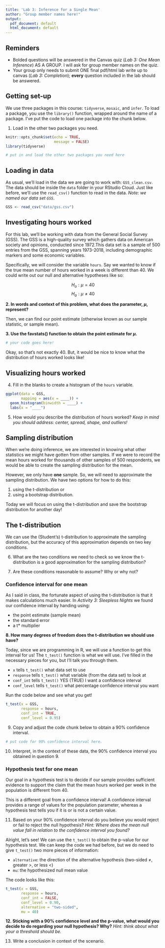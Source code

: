 ```yaml
---
title: 'Lab 3: Inference for a Single Mean'
author: "Group member names here!"
output:
  pdf_document: default
  html_document: default
---
```


## Reminders

+ Bolded questions will be answered in the Canvas quiz (*Lab 3: One Mean Inference*) AS A GROUP. I will ask for group member names on the quiz.
+ Your group only needs to submit ONE final pdf/html lab write up to canvas (*Lab 3: Completion*); **every** question included in the lab should be answered.

## Getting set-up

We use three packages in this course: `tidyverse`, `mosaic`, and `infer`. To load a package, you use the `library()` function, wrapped around the name of a package. I've put the code to load one package into the chunk below. 

1. Load in the other two packages you need.

```r
knitr::opts_chunk$set(echo = TRUE, 
                      message = FALSE)
library(tidyverse)

# put in and load the other two packages you need here

```

## Loading in data

As usual, we'll load in the data we are going to work with: `GSS_clean.csv`. The data should be inside the `data` folder in your RStudio Cloud. Just like before, we'll use the `read_csv()` function to read in the data. *Note: we named our data set `GSS`*.

```r
GSS <- read_csv("data/gss.csv")
```

## Investigating hours worked

For this lab, we'll be working with data from the General Social Survey (GSS). The GSS is a high-quality survey which gathers data on American society and opinions, conducted since 1972.This data set is a sample of 500 entries from the GSS, spanning years 1973-2018, including demographic markers and some economic variables.

Specifically, we will consider the variable `hours`. Say we wanted to know if the true mean number of hours worked in a week is different than 40. We could write out our null and alternative hypotheses like so:

$$H_o: \mu = 40$$
$$H_a: \mu \neq 40$$

**2. In words and context of this problem, what does the parameter, $\mu$, represent?**



Then, we can find our point estimate (otherwise known as our sample statistic, or sample mean). 

**3. Use the favstats() function to obtain the point estimate for $\mu$.**

```r
# your code goes here!
```

Okay, so that's not exactly 40. But, it would be nice to know what the distribution of hours worked looks like! 

## Visualizing hours worked

4. Fill in the blanks to create a histogram of the `hours` variable.

```r
ggplot(data = GSS, 
       mapping = aes(x = ____)) + 
  geom_histogram(binwidth = ____) + 
  labs(x = "____")
```

5. How would you describe the distribution of hours worked? *Keep in mind you should address: center, spread, shape, and outliers!*


## Sampling distribution

When we're doing inference, we are interested in knowing what other statistics we might have gotten from other samples. If we were to record the mean hours worked for thousands of other samples of 500 respondents, we would be able to create the sampling distribution for the mean. 

However, we only have **one** sample. So, we will need to approximate the sampling distribution. We have two options for how to do this:

1. using the t-distribution or 
2. using a bootstrap distribution. 

Today we will focus on using the t-distribution and save the bootstrap distribution for another day!

## The t-distribution

We can use the (Student's) t-distribution to approximate the sampling distribution, but the accuracy of this approximation depends on two key
conditions. 

6. What are the two conditions we need to check so we know the t-distribution is a good approximation for the sampling distribution?


7. Are these conditions reasonable to assume? Why or why not?


### Confidence interval for one mean

As I said in class, the fortunate aspect of using the t-distribution is that it makes calculations much easier. In *Activity 3: Sleepless Nights* we found our confidence interval by handing using:

+ the point estimate (sample mean)
+ the standard error 
+ a t* multiplier

**8. How many degrees of freedom does the t-distribution we should use have?**


Today, since we are programming in R, we will use a function to get this interval for us! The `t_test()` function is what we will use. I've filled in the necessary pieces for you, but I'll talk you through them. 

+ `x` tells `t_test()` what data set to use
+ `response` tells `t_test()` what variable (from the data set) to look at
+ `conf_int` tells `t_test()` YES (TRUE) I want a confidence interval
+ `conf_level` tells `t_test()` what percentage confidence interval you want

Run the code below and see what you get!

```r
t_test(x = GSS, 
       response = hours, 
       conf_int = TRUE, 
       conf_level = 0.95)
```

9. Copy and adjust the code chunk below to obtain a 90% confidence interval.

```r
# put code for 90% confidence interval here.
```


10. Interpret, in the context of these data, the 90% confidence interval you obtained in question 9.


### Hypothesis test for one mean

Our goal in a hypothesis test is to decide if our sample provides sufficient evidence to support the claim that the mean hours worked per week in the population is different from 40. 

This is a different goal from a confidence interval! A confidence interval provides a range of values for the population parameter, whereas a hypothesis test tells you if it is or is not a certain value. 

11. Based on your 90% confidence interval do you believe you would reject or fail to reject the null hypothesis? *Hint: Where does the mean null value fall in relation to the confidence interval you found?*


Alright, let's see! We can use the `t_test()` to obtain the p-value for our hypothesis test. We can keep the code we had before, but we do need to give `t_test()` two more pieces of information: 

+ `alternative`: the direction of the alternative hypothesis (two-sided $\ne$, greater $>$, or less $<$)
+ `mu`: the hypothesized null mean value

The code looks like this:

```r
t_test(x = GSS, 
       response = hours, 
       conf_int = FALSE, 
       conf_level = 0.90, 
       alternative = "two-sided", 
       mu = 40)
```


**12. Sticking with a 90% confidence level and the p-value, what would you decide to do regarding your null hypothesis? Why?** *Hint: think about what your $\alpha$ threshold should be.*

13. Write a conclusion in context of the scenario.

